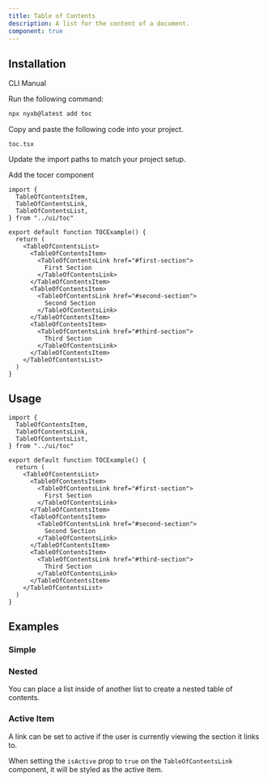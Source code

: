 ```yaml
---
title: Table of Contents
description: A list for the content of a document.
component: true
---
```


<ComponentPreview 
   name="toc-demo"
   styleSwitch={true}
   button="copy"
   dots={false}
 />

## Installation

<Tabs defaultValue="cli">

<TabsList>
  <TabsTrigger value="cli">CLI</TabsTrigger>
  <TabsTrigger value="manual">Manual</TabsTrigger>
</TabsList>
<TabsContent value="cli">

<Steps>

<Step>Run the following command:</Step>

```bash
npx nyxb@latest add toc
```

</Steps>

</TabsContent>

<TabsContent value="manual">

<Steps>

<Step>Copy and paste the following code into your project.</Step>

`toc.tsx`

<ComponentSource name="toc" />

<Step>Update the import paths to match your project setup.</Step>

<Step>Add the tocer component</Step>

```tsx
import {
  TableOfContentsItem,
  TableOfContentsLink,
  TableOfContentsList,
} from "../ui/toc"

export default function TOCExample() {
  return (
    <TableOfContentsList>
      <TableOfContentsItem>
        <TableOfContentsLink href="#first-section">
          First Section
        </TableOfContentsLink>
      </TableOfContentsItem>
      <TableOfContentsItem>
        <TableOfContentsLink href="#second-section">
          Second Section
        </TableOfContentsLink>
      </TableOfContentsItem>
      <TableOfContentsItem>
        <TableOfContentsLink href="#third-section">
          Third Section
        </TableOfContentsLink>
      </TableOfContentsItem>
    </TableOfContentsList>
  )
}
```

</Steps>

</TabsContent>

</Tabs>

## Usage

```tsx
import {
  TableOfContentsItem,
  TableOfContentsLink,
  TableOfContentsList,
} from "../ui/toc"

export default function TOCExample() {
  return (
    <TableOfContentsList>
      <TableOfContentsItem>
        <TableOfContentsLink href="#first-section">
          First Section
        </TableOfContentsLink>
      </TableOfContentsItem>
      <TableOfContentsItem>
        <TableOfContentsLink href="#second-section">
          Second Section
        </TableOfContentsLink>
      </TableOfContentsItem>
      <TableOfContentsItem>
        <TableOfContentsLink href="#third-section">
          Third Section
        </TableOfContentsLink>
      </TableOfContentsItem>
    </TableOfContentsList>
  )
}
```

## Examples

### Simple

<ComponentPreview name="toc-demo" styleSwitch={true} button="copy" dots={false} />

### Nested

You can place a list inside of another list to create a nested table of contents.

<ComponentPreview name="toc-nested" styleSwitch={true} button="copy" dots={false} />

### Active Item

A link can be set to active if the user is currently viewing the section it links to.

When setting the `isActive` prop to `true` on the `TableOfContentsLink` component, it will be styled as the active item.

<ComponentPreview name="toc-active" styleSwitch={true} button="copy" dots={false} />
